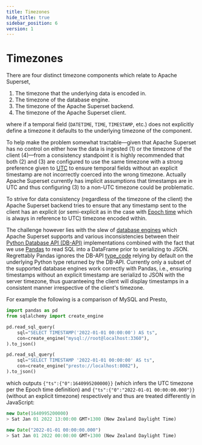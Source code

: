 ```yaml
---
title: Timezones
hide_title: true
sidebar_position: 6
version: 1
---
```


# Timezones

There are four distinct timezone components which relate to Apache Superset,

1. The timezone that the underlying data is encoded in.
2. The timezone of the database engine.
3. The timezone of the Apache Superset backend.
4. The timezone of the Apache Superset client.

where if a temporal field (`DATETIME`, `TIME`, `TIMESTAMP`, etc.) does not explicitly define a timezone it defaults to the underlying timezone of the component.

To help make the problem somewhat tractable—given that Apache Superset has no control on either how the data is ingested (1) or the timezone of the client (4)—from a consistency standpoint it is highly recommended that both (2) and (3) are configured to use the same timezone with a strong preference given to [UTC](https://en.wikipedia.org/wiki/Coordinated_Universal_Time) to ensure temporal fields without an explicit timestamp are not incorrectly coerced into the wrong timezone. Actually Apache Superset currently has implicit assumptions that timestamps are in UTC and thus configuring (3) to a non-UTC timezone could be problematic.

To strive for data consistency (regardless of the timezone of the client) the Apache Superset backend tries to ensure that any timestamp sent to the client has an explicit (or semi-explicit as in the case with [Epoch time](https://en.wikipedia.org/wiki/Unix_time) which is always in reference to UTC) timezone encoded within.

The challenge however lies with the slew of [database engines](/docs/configuration/databases#installing-drivers-in-docker-images) which Apache Superset supports and various inconsistencies between their [Python Database API (DB-API)](https://www.python.org/dev/peps/pep-0249/) implementations combined with the fact that we use [Pandas](https://pandas.pydata.org/) to read SQL into a DataFrame prior to serializing to JSON. Regrettably Pandas ignores the DB-API [type_code](https://www.python.org/dev/peps/pep-0249/#type-objects) relying by default on the underlying Python type returned by the DB-API. Currently only a subset of the supported database engines work correctly with Pandas, i.e., ensuring timestamps without an explicit timestamp are serializd to JSON with the server timezone, thus guaranteeing the client will display timestamps in a consistent manner irrespective of the client's timezone.

For example the following is a comparison of MySQL and Presto,

```python
import pandas as pd
from sqlalchemy import create_engine

pd.read_sql_query(
    sql="SELECT TIMESTAMP('2022-01-01 00:00:00') AS ts",
    con=create_engine("mysql://root@localhost:3360"),
).to_json()

pd.read_sql_query(
    sql="SELECT TIMESTAMP '2022-01-01 00:00:00' AS ts",
    con=create_engine("presto://localhost:8082"),
).to_json()
```

which outputs `{"ts":{"0":1640995200000}}` (which infers the UTC timezone per the Epoch time definition) and `{"ts":{"0":"2022-01-01 00:00:00.000"}}` (without an explicit timezone) respectively and thus are treated differently in JavaScript:

```js
new Date(1640995200000)
> Sat Jan 01 2022 13:00:00 GMT+1300 (New Zealand Daylight Time)

new Date("2022-01-01 00:00:00.000")
> Sat Jan 01 2022 00:00:00 GMT+1300 (New Zealand Daylight Time)
```
